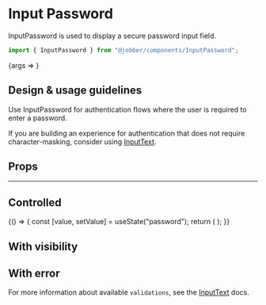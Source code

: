
<Meta title="Components/InputPassword" component={InputPassword} />

# Input Password

InputPassword is used to display a secure password input field.

```ts
import { InputPassword } from "@jobber/components/InputPassword";
```

<Canvas>
  <Story
    name="InputPassword"
    args={{
      defaultValue: "password",
      placeholder: "Password",
    }}
  >
    {args => <InputPassword {...args} />}
  </Story>
</Canvas>

## Design & usage guidelines

Use InputPassword for authentication flows where the user is required to enter a
password.

If you are building an experience for authentication that does not require
character-masking, consider using
[InputText](https://atlantis.getjobber.com/components/input-text).

## Props

<ArgsTable of={InputPassword} story="InputPassword" />

---

## Controlled

<Canvas>
  <ExampleWithHooks>
    {() => {
      const [value, setValue] = useState("password");
      return (
        <InputPassword
          value={value}
          onChange={setValue}
          placeholder="Password"
        />
      );
    }}
  </ExampleWithHooks>
</Canvas>

## With visibility

<Canvas>
  <InputPassword defaultValue="password" placeholder="Password" hasVisibility />
</Canvas>

## With error

For more information about available `validations`, see the
[InputText](/components/input-text/#validation-message) docs.

<Canvas>
  <InputPassword
    placeholder="Password"
    name="password"
    validations={{
      required: {
        value: true,
        message: "You need a password.",
      },
      minLength: {
        value: 10,
        message: "Passwords should be at least 10 characters.",
      },
    }}
  />
</Canvas>
